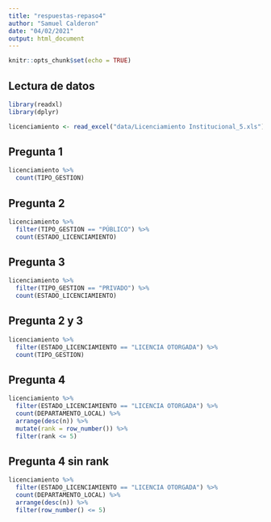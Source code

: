```yaml
---
title: "respuestas-repaso4"
author: "Samuel Calderon"
date: "04/02/2021"
output: html_document
---
```


```r
knitr::opts_chunk$set(echo = TRUE)
```

## Lectura de datos

```r
library(readxl)
library(dplyr)

licenciamiento <- read_excel("data/Licenciamiento Institucional_5.xls")
```

## Pregunta 1

```r
licenciamiento %>% 
  count(TIPO_GESTION)
```

## Pregunta 2

```r
licenciamiento %>% 
  filter(TIPO_GESTION == "PÚBLICO") %>% 
  count(ESTADO_LICENCIAMIENTO)
```

## Pregunta 3

```r
licenciamiento %>% 
  filter(TIPO_GESTION == "PRIVADO") %>% 
  count(ESTADO_LICENCIAMIENTO)
```

## Pregunta 2 y 3

```r
licenciamiento %>% 
  filter(ESTADO_LICENCIAMIENTO == "LICENCIA OTORGADA") %>% 
  count(TIPO_GESTION)
```

## Pregunta 4

```r
licenciamiento %>% 
  filter(ESTADO_LICENCIAMIENTO == "LICENCIA OTORGADA") %>% 
  count(DEPARTAMENTO_LOCAL) %>% 
  arrange(desc(n)) %>% 
  mutate(rank = row_number()) %>% 
  filter(rank <= 5)
```

## Pregunta 4 sin rank

```r
licenciamiento %>% 
  filter(ESTADO_LICENCIAMIENTO == "LICENCIA OTORGADA") %>% 
  count(DEPARTAMENTO_LOCAL) %>% 
  arrange(desc(n)) %>% 
  filter(row_number() <= 5)
```


